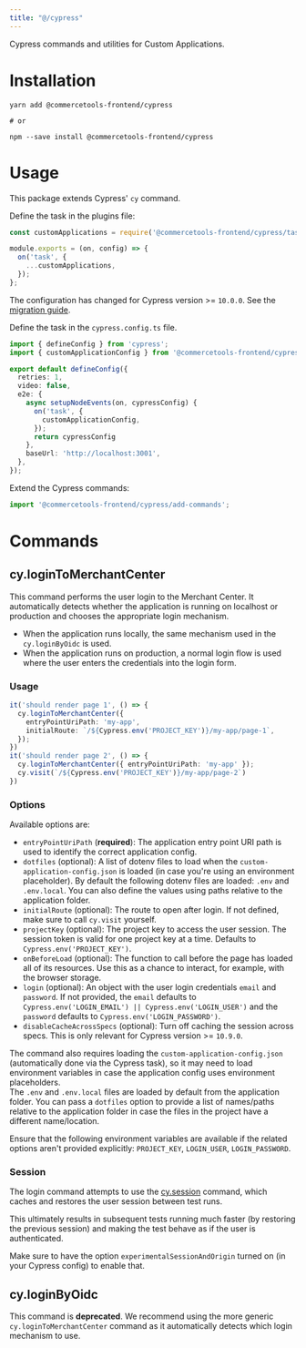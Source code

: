 ```yaml
---
title: "@/cypress"
---
```


<Subtitle>

Cypress commands and utilities for Custom Applications.

</Subtitle>

# Installation

```
yarn add @commercetools-frontend/cypress

# or

npm --save install @commercetools-frontend/cypress
```

# Usage

This package extends Cypress' `cy` command.

Define the task in the plugins file:

```js title="cypress/plugins/index.js"
const customApplications = require('@commercetools-frontend/cypress/task');

module.exports = (on, config) => {
  on('task', {
    ...customApplications,
  });
};
```

<Info>

The configuration has changed for Cypress version >= `10.0.0`. See the [migration guide](https://docs.cypress.io/guides/references/migration-guide#Migrating-to-Cypress-version-10-0).

Define the task in the `cypress.config.ts` file.

```ts title="cypress.config.ts"
import { defineConfig } from 'cypress';
import { customApplicationConfig } from '@commercetools-frontend/cypress/task';

export default defineConfig({
  retries: 1,
  video: false,
  e2e: {
    async setupNodeEvents(on, cypressConfig) {
      on('task', {
        customApplicationConfig,
      });
      return cypressConfig
    },
    baseUrl: 'http://localhost:3001',
  },
});
```

</Info>

Extend the Cypress commands:

```js title="cypress/support/commands.js"
import '@commercetools-frontend/cypress/add-commands';
```

# Commands

## cy.loginToMerchantCenter

This command performs the user login to the Merchant Center. It automatically detects whether the application is running on localhost or production and chooses the appropriate login mechanism.<br/>

- When the application runs locally, the same mechanism used in the `cy.loginByOidc` is used.
- When the application runs on production, a normal login flow is used where the user enters the credentials into the login form.

### Usage

```ts
it('should render page 1', () => {
  cy.loginToMerchantCenter({
    entryPointUriPath: 'my-app',
    initialRoute: `/${Cypress.env('PROJECT_KEY')}/my-app/page-1`,
  });
})
it('should render page 2', () => {
  cy.loginToMerchantCenter({ entryPointUriPath: 'my-app' });
  cy.visit(`/${Cypress.env('PROJECT_KEY')}/my-app/page-2`)
})
```

### Options

Available options are:

* `entryPointUriPath` (**required**): The application entry point URI path is used to identify the correct application config.
* `dotfiles` (optional): A list of dotenv files to load when the `custom-application-config.json` is loaded (in case you're using an environment placeholder). By default the following dotenv files are loaded: `.env` and `.env.local`. You can also define the values using paths relative to the application folder.
* `initialRoute` (optional): The route to open after login. If not defined, make sure to call `cy.visit` yourself.
* `projectKey` (optional): The project key to access the user session. The session token is valid for one project key at a time. Defaults to `Cypress.env('PROJECT_KEY')`.
* `onBeforeLoad` (optional): The function to call before the page has loaded all of its resources. Use this as a chance to interact, for example, with the browser storage.
* `login` (optional): An object with the user login credentials `email` and `password`. If not provided, the `email` defaults to `Cypress.env('LOGIN_EMAIL') || Cypress.env('LOGIN_USER')` and the `password` defaults to `Cypress.env('LOGIN_PASSWORD')`.
* `disableCacheAcrossSpecs` (optional): Turn off caching the session across specs. This is only relevant for Cypress version >= `10.9.0`.

The command also requires loading the `custom-application-config.json` (automatically done via the Cypress task), so it may need to load environment variables in case the application config uses environment placeholders.<br/>
The `.env` and `.env.local` files are loaded by default from the application folder. You can pass a `dotfiles` option to provide a list of names/paths relative to the application folder in case the files in the project have a different name/location.

<Info>

Ensure that the following environment variables are available if the related options aren't provided explicitly:  `PROJECT_KEY`, `LOGIN_USER`, `LOGIN_PASSWORD`.

</Info>

### Session

The login command attempts to use the [cy.session](https://docs.cypress.io/api/commands/session) command, which caches and restores the user session between test runs.

This ultimately results in subsequent tests running much faster (by restoring the previous session) and making the test behave as if the user is authenticated.

<Info>

Make sure to have the option `experimentalSessionAndOrigin` turned on (in your Cypress config) to enable that.

</Info>

## cy.loginByOidc

<Info>

This command is **deprecated**. We recommend using the more generic `cy.loginToMerchantCenter` command as it automatically detects which login mechanism to use.

</Info>
